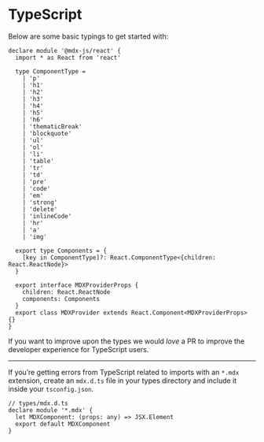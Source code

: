 # TypeScript

<!--
TODO: this feels like it’s placed weirdly.
Where could it go?
-->

Below are some basic typings to get started with:

```tsx
declare module '@mdx-js/react' {
  import * as React from 'react'

  type ComponentType =
    | 'p'
    | 'h1'
    | 'h2'
    | 'h3'
    | 'h4'
    | 'h5'
    | 'h6'
    | 'thematicBreak'
    | 'blockquote'
    | 'ul'
    | 'ol'
    | 'li'
    | 'table'
    | 'tr'
    | 'td'
    | 'pre'
    | 'code'
    | 'em'
    | 'strong'
    | 'delete'
    | 'inlineCode'
    | 'hr'
    | 'a'
    | 'img'

  export type Components = {
    [key in ComponentType]?: React.ComponentType<{children: React.ReactNode}>
  }

  export interface MDXProviderProps {
    children: React.ReactNode
    components: Components
  }
  export class MDXProvider extends React.Component<MDXProviderProps> {}
}
```

If you want to improve upon the types we would _love_ a PR to
improve the developer experience for TypeScript users.

---

If you’re getting errors from TypeScript related to imports with an `*.mdx`
extension, create an `mdx.d.ts` file in your types directory and include it
inside your `tsconfig.json`.

```tsx
// types/mdx.d.ts
declare module '*.mdx' {
  let MDXComponent: (props: any) => JSX.Element
  export default MDXComponent
}
```
